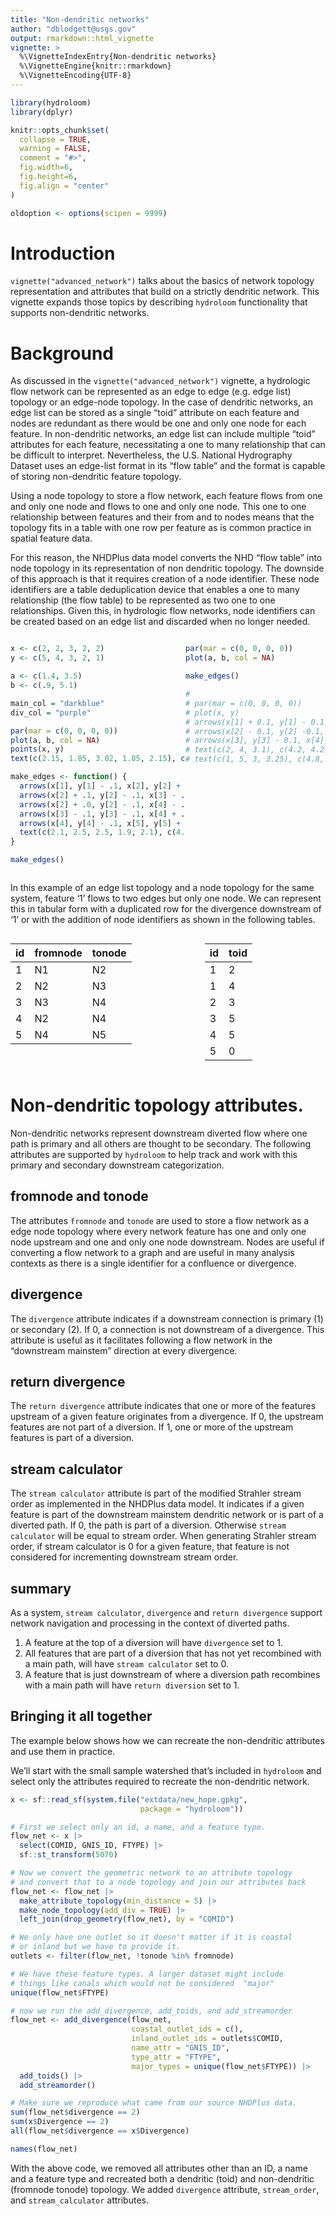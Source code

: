 ```yaml
---
title: "Non-dendritic networks"
author: "dblodgett@usgs.gov"
output: rmarkdown::html_vignette
vignette: >
  %\VignetteIndexEntry{Non-dendritic networks}
  %\VignetteEngine{knitr::rmarkdown}
  %\VignetteEncoding{UTF-8}
---
```


<style type="text/css">
   .main-container {max-width: 100%;}
   .row {display: flex;}
   .column {flex: 50%;}
</style>

```r
library(hydroloom)
library(dplyr)

knitr::opts_chunk$set(
  collapse = TRUE,
  warning = FALSE,
  comment = "#>",
  fig.width=6,
  fig.height=6,
  fig.align = "center"
)

oldoption <- options(scipen = 9999)

```

# Introduction 

`vignette("advanced_network")` talks about the basics of network topology representation and attributes that build on a strictly dendritic network. This vignette expands those topics by describing `hydroloom` functionality that supports non-dendritic networks.

# Background

As discussed in the `vignette("advanced_network")` vignette, a hydrologic flow network can be represented as an edge to edge (e.g. edge list) topology or an edge-node topology. In the case of dendritic networks, an edge list can be stored as a single "toid" attribute on each feature and nodes are redundant as there would be one and only one node for each feature. In non-dendritic networks, an edge list can include multiple "toid" attributes for each feature, necessitating a one to many relationship that can be difficult to interpret. Nevertheless, the U.S. National Hydrography Dataset uses an edge-list format in its "flow table" and the format is capable of storing non-dendritic feature topology. 

Using a node topology to store a flow network, each feature flows from one and only one node and flows to one and only one node. This one to one relationship between features and their from and to nodes means that the topology fits in a table with one row per feature as is common practice in spatial feature data. 

For this reason, the NHDPlus data model converts the NHD "flow table" into node topology in its representation of non dendritic topology. The downside of this approach is that it requires creation of a node identifier. These node identifiers are a table deduplication device that enables a one to many relationship (the flow table) to be represented as two one to one relationships. Given this, in hydrologic flow networks, node identifiers can be created based on an edge list and discarded when no longer needed. 

<div class = "row">
<div class = "column">

```r
x <- c(2, 2, 3, 2, 2)
y <- c(5, 4, 3, 2, 1)

a <- c(1.4, 3.5)
b <- c(.9, 5.1)

main_col = "darkblue"
div_col = "purple"

par(mar = c(0, 0, 0, 0))
plot(a, b, col = NA)
points(x, y)
text(c(2.15, 1.85, 3.02, 1.85, 2.15), c(5, 4, 3.2, 2, 1), c("N1", "N2", "N3", "N4", "N5"))

make_edges <- function() {
  arrows(x[1], y[1] - .1, x[2], y[2] + .1, length = .1, col = main_col)
  arrows(x[2] + .1, y[2] - .1, x[3] - .1, y[3] + .1, length = .1, col = div_col) # right
  arrows(x[2] + .0, y[2] - .1, x[4] - .0, y[4] + .1, length = .1, col = main_col)
  arrows(x[3] - .1, y[3] - .1, x[4] + .1, y[4] + .1, length = .1, col = div_col)
  arrows(x[4], y[4] - .1, x[5], y[5] + .1, length = .1, col = main_col)
  text(c(2.1, 2.5, 2.5, 1.9, 2.1), c(4.5, 3.8, 2.3, 3, 1.5), c("1", "2", "3", "4", "5"))
}

make_edges()

```

</div>

<div class = "column">

```r

par(mar = c(0, 0, 0, 0))
plot(a, b, col = NA)

make_edges()

# 
# par(mar = c(0, 0, 0, 0))
# plot(x, y)
# arrows(x[1] + 0.1, y[1] - 0.1, x[3] - 0.1, y [3] + 0.1, 0.1)
# arrows(x[2] - 0.1, y[2] -0.1, x[3] + 0.1, y [3] + 0.1, 0.1)
# arrows(x[3], y[3] - 0.1, x[4], y [4] + 0.1, 0.1)
# text(c(2, 4, 3.1), c(4.2, 4.2, 2), c("1", "2", "3"))
# text(c(1, 5, 3, 3.25), c(4.8, 4.8, 3.4, 1), c("N1", "N2", "N3", "N4"))
```
</div>
</div>

In this example of an edge list topology and a node topology for the same system, feature '1' flows to two edges but only one node. We can represent this in tabular form with a duplicated row for the divergence downstream of '1' or with the addition of node identifiers as shown in the following tables.

<div class = "row">
<div class = "column">

| id | fromnode | tonode |
|----|----------|--------|
| 1 | N1 | N2 |
| 2 | N2 | N3 |
| 3 | N3 | N4 |
| 4 | N2 | N4 |
| 5 | N4 | N5 |

</div>

<div class = "column">

| id | toid |
|----|------|
| 1 | 2 |
| 1 | 4 | 
| 2 | 3 |
| 3 | 5 | 
| 4 | 5 | 
| 5 | 0 | 

</div>
</div>

# Non-dendritic topology attributes. 

Non-dendritic networks represent downstream diverted flow where one path is primary and all others are thought to be secondary. The following attributes are supported by `hydroloom` to help track and work with this primary and secondary downstream categorization.

## fromnode and tonode

The attributes `fromnode` and `tonode` are used to store a flow network as a edge node topology where every network feature has one and only one node upstream and one and only one node downstream. Nodes are useful if converting a flow network to a graph and are useful in many analysis contexts as there is a single identifier for a confluence or divergence.

## divergence

The `divergence` attribute indicates if a downstream connection is primary (1) or secondary (2). If 0, a connection is not downstream of a divergence. This attribute is useful as it facilitates following a flow network in the "downstream mainstem" direction at every divergence.

## return divergence

The `return divergence` attribute indicates that one or more of the features upstream of a given feature originates from a divergence.  If 0, the upstream features are not part of a diversion. If 1, one or more of the upstream features is part of a diversion. 

## stream calculator

The `stream calculator` attribute is part of the modified Strahler stream order as implemented in the NHDPlus data model. It indicates if a given feature is part of the downstream mainstem dendritic network or is part of a diverted path. If 0, the path is part of a diversion. Otherwise `stream calculator` will be equal to stream order. When generating Strahler stream order, if stream calculator is 0 for a given feature, that feature is not considered for incrementing downstream stream order.  

## summary

As a system, `stream calculator`, `divergence` and `return divergence` support network navigation and processing in the context of diverted paths.

1. A feature at the top of a diversion will have `divergence` set to 1.
1. All features that are part of a diversion that has not yet recombined with a main path, will have `stream calculator` set to 0.
1. A feature that is just downstream of where a diversion path recombines with a main path will have `return diversion` set to 1. 

## Bringing it all together

The example below shows how we can recreate the non-dendritic attributes and use them in practice.

We'll start with the small sample watershed that's included in `hydroloom` and select only the attributes required to recreate the non-dendritic network.  

```r

x <- sf::read_sf(system.file("extdata/new_hope.gpkg", 
                             package = "hydroloom"))

# First we select only an id, a name, and a feature type.
flow_net <- x |>
  select(COMID, GNIS_ID, FTYPE) |>
  sf::st_transform(5070)

# Now we convert the geometric network to an attribute topology
# and convert that to a node topology and join our attributes back
flow_net <- flow_net |>
  make_attribute_topology(min_distance = 5) |>
  make_node_topology(add_div = TRUE) |>
  left_join(drop_geometry(flow_net), by = "COMID")

# We only have one outlet so it doesn't matter if it is coastal
# or inland but we have to provide it.
outlets <- filter(flow_net, !tonode %in% fromnode)

# We have these feature types. A larger dataset might include 
# things like canals which would not be considered  "major"
unique(flow_net$FTYPE)

# now we run the add_divergence, add_toids, and add_streamorder
flow_net <- add_divergence(flow_net, 
                           coastal_outlet_ids = c(), 
                           inland_outlet_ids = outlets$COMID, 
                           name_attr = "GNIS_ID", 
                           type_attr = "FTYPE", 
                           major_types = unique(flow_net$FTYPE)) |>
  add_toids() |>
  add_streamorder()

# Make sure we reproduce what came from our source NHDPlus data.
sum(flow_net$divergence == 2)
sum(x$Divergence == 2)
all(flow_net$divergence == x$Divergence)

names(flow_net)

```
With the above code, we removed all attributes other than an ID, a name and a feature type and recreated both a dendritic (toid) and non-dendritic (fromnode tonode) topology. We added `divergence` attribute, `stream_order`, and `stream_calculator` attributes.
